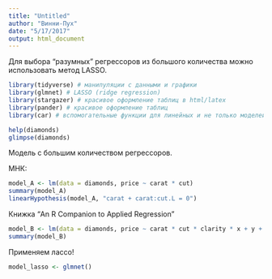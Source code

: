```yaml
---
title: "Untitled"
author: "Винни-Пух"
date: "5/17/2017"
output: html_document
---
```


Для выбора "разумных" регрессоров из большого количества можно использовать метод LASSO.

```r
library(tidyverse) # манипуляции с данными и графики
library(glmnet) # LASSO (ridge regression)
library(stargazer) # красивое оформление таблиц в html/latex
library(pander) # красивое оформление таблиц
library(car) # вспомогательные функции для линейных и не только моделей
```


```r
help(diamonds)
glimpse(diamonds)
```

Модель с большим количеством регрессоров.

МНК:

```r
model_A <- lm(data = diamonds, price ~ carat * cut)
summary(model_A)
linearHypothesis(model_A, "carat + carat:cut.L = 0")
```

Книжка "An R Companion to Applied Regression"

```r
model_B <- lm(data = diamonds, price ~ carat * cut * clarity * x + y + z)
summary(model_B)
```

Применяем лассо!

```r
model_lasso <- glmnet()
```

